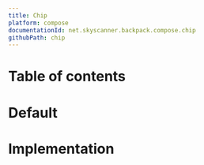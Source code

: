 ```yaml
---
title: Chip
platform: compose
documentationId: net.skyscanner.backpack.compose.chip
githubPath: chip
---
```







# Table of contents

# Default

<AndroidComponentScreenshots
  lightMode={Default}
  darkMode={DefaultDm}
  altText="Chip" />

# Implementation

<ChipReadme />

